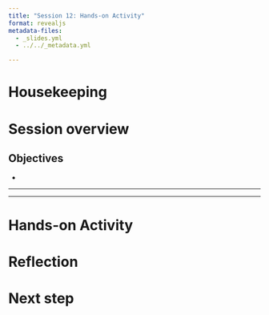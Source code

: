```yaml
---
title: "Session 12: Hands-on Activity"
format: revealjs
metadata-files:
  - _slides.yml
  - ../../_metadata.yml

---
```


# Housekeeping


# Session overview


## Objectives

- 

---


---

# Hands-on Activity



# Reflection



# Next step